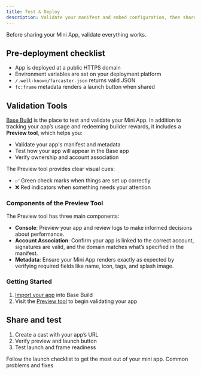 ```yaml
---
title: Test & Deploy
description: Validate your manifest and embed configuration, then share
---
```


Before sharing your Mini App, validate everything works.

## Pre‑deployment checklist

- App is deployed at a public HTTPS domain
- Environment variables are set on your deployment platform
- `/.well-known/farcaster.json` returns valid JSON
- `fc:frame` metadata renders a launch button when shared

## Validation Tools

[Base Build](https://base.dev) is the place to test and validate your Mini App. In addition to tracking your app’s usage and redeeming builder rewards, it includes a **Preview tool**, which helps you:  

- Validate your app's manifest and metadata  
- Test how your app will appear in the Base app  
- Verify ownership and account association  

The Preview tool provides clear visual cues:  
- ✅ Green check marks when things are set up correctly  
- ❌ Red indicators when something needs your attention  

### Components of the Preview Tool  

The Preview tool has three main components:  

- **Console**: Preview your app and review logs to make informed decisions about performance.  
- **Account Association**: Confirm your app is linked to the correct account, signatures are valid, and the domain matches what’s specified in the manifest.  
- **Metadata**: Ensure your Mini App renders exactly as expected by verifying required fields like name, icon, tags, and splash image.  

### Getting Started  

1. [Import your app](https://docs.base.org/mini-apps/growth/data-driven-growth) into Base Build
2. Visit the [Preview tool](https://base.dev/preview) to begin validating your app



## Share and test

1. Create a cast with your app’s URL
2. Verify preview and launch button
3. Test launch and frame readiness

<CardGroup cols={2}>
  <Card title="Launch Checklist" icon="rocket" href="/mini-apps/quickstart/launch-checklist">
    Follow the launch checklist to get the most out of your mini app.
  </Card>
  <Card title="Troubleshooting" icon="bug" href="/mini-apps/troubleshooting/common-issues">
    Common problems and fixes
  </Card>
</CardGroup>


